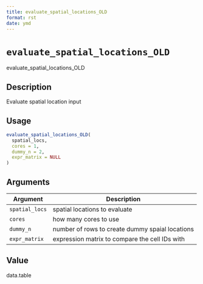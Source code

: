 ```yaml
--- 
title: evaluate_spatial_locations_OLD 
format: rst 
date: ymd 
--- 
```

# `evaluate_spatial_locations_OLD`

evaluate_spatial_locations_OLD


## Description

Evaluate spatial location input


## Usage

```r
evaluate_spatial_locations_OLD(
  spatial_locs,
  cores = 1,
  dummy_n = 2,
  expr_matrix = NULL
)
```


## Arguments

Argument      |Description
------------- |----------------
`spatial_locs`     |     spatial locations to evaluate
`cores`     |     how many cores to use
`dummy_n`     |     number of rows to create dummy spaial locations
`expr_matrix`     |     expression matrix to compare the cell IDs with


## Value

data.table


